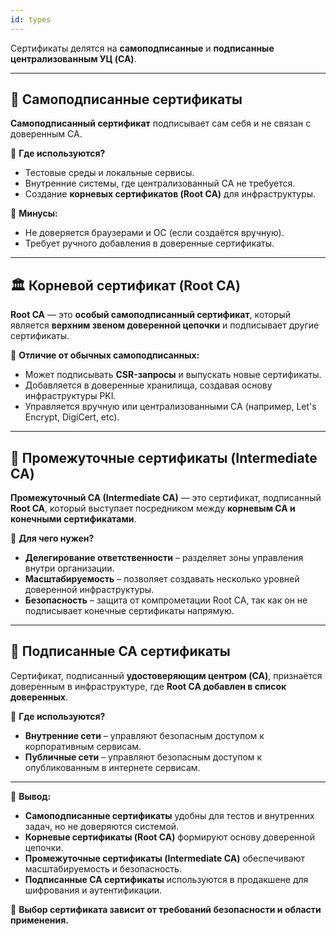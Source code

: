 ```yaml
---
id: types
---
```


Сертификаты делятся на **самоподписанные** и **подписанные централизованным УЦ (CA)**.

---

## 🔏 Самоподписанные сертификаты  

**Самоподписанный сертификат** подписывает сам себя и не связан с доверенным CA.  

📌 **Где используются?**  
- Тестовые среды и локальные сервисы.  
- Внутренние системы, где централизованный CA не требуется.  
- Создание **корневых сертификатов (Root CA)** для инфраструктуры.  

📌 **Минусы:**  
- Не доверяется браузерами и ОС (если создаётся вручную).  
- Требует ручного добавления в доверенные сертификаты.  

---

## 🏛️ Корневой сертификат (Root CA)  

**Root CA** — это **особый самоподписанный сертификат**, который является **верхним звеном доверенной цепочки** и подписывает другие сертификаты.  

📌 **Отличие от обычных самоподписанных:**  
- Может подписывать **CSR-запросы** и выпускать новые сертификаты.  
- Добавляется в доверенные хранилища, создавая основу инфраструктуры PKI.  
- Управляется вручную или централизованными CA (например, Let's Encrypt, DigiCert, etc).  

---

## 🔗 Промежуточные сертификаты (Intermediate CA)  

**Промежуточный CA (Intermediate CA)** — это сертификат, подписанный **Root CA**, который выступает посредником между **корневым CA и конечными сертификатами**.  

📌 **Для чего нужен?**  
- **Делегирование ответственности** – разделяет зоны управления внутри организации.  
- **Масштабируемость** – позволяет создавать несколько уровней доверенной инфраструктуры.  
- **Безопасность** – защита от компрометации Root CA, так как он не подписывает конечные сертификаты напрямую.  

---

## 🔐 Подписанные CA сертификаты  

Сертификат, подписанный **удостоверяющим центром (CA)**, признаётся доверенным в инфраструктуре, где **Root CA добавлен в список доверенных**.  

📌 **Где используются?**  
- **Внутренние сети** – управляют безопасным доступом к корпоративным сервисам.  
- **Публичные сети** – управляют безопасным доступом к опубликованным в интернете сервисам.  

---

📌 **Вывод:**  
- **Самоподписанные сертификаты** удобны для тестов и внутренних задач, но не доверяются системой.  
- **Корневые сертификаты (Root CA)** формируют основу доверенной цепочки.  
- **Промежуточные сертификаты (Intermediate CA)** обеспечивают масштабируемость и безопасность.  
- **Подписанные CA сертификаты** используются в продакшене для шифрования и аутентификации.  

🚀 **Выбор сертификата зависит от требований безопасности и области применения.**
